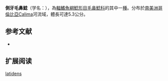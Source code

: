 {{Speciesbox
| name = 側牙毛鼻鯰
| image = 
| image_width = 
| status = NE
| status_system = IUCN3.1
| genus = Trichomycterus
| species = latidens
| authority = [[Eigenmann|Eigenmann]], 1917
| synonyms = *''Pygidium latidens''<br /><small>Eigenmann, 1917</small>''
}}

'''側牙毛鼻鯰'''（学名：''{{lang|en|Trichomycterus latidens}}''），為[[輻鰭魚綱|輻鰭魚綱]][[鯰形目|鯰形目]][[毛鼻鯰科|毛鼻鯰科]]的其中一[[種|種]]。分布於[[南美洲|南美洲]][[哥倫比亞|哥倫比亞]]Calima河流域，體長可達5.3公分。

==参考文献==
*{{FishBase_species|genus=Trichomycterus|species=latidens|year=2011|month=12}}

== 扩展阅读 ==
{{refbegin}}
{{wikispecies-inline|Trichomycterus latidens|側牙毛鼻鯰}}
{{refend}}
{{Taxonbar|from=Q3758999}}

[[Category:毛鼻鯰屬|latidens]]